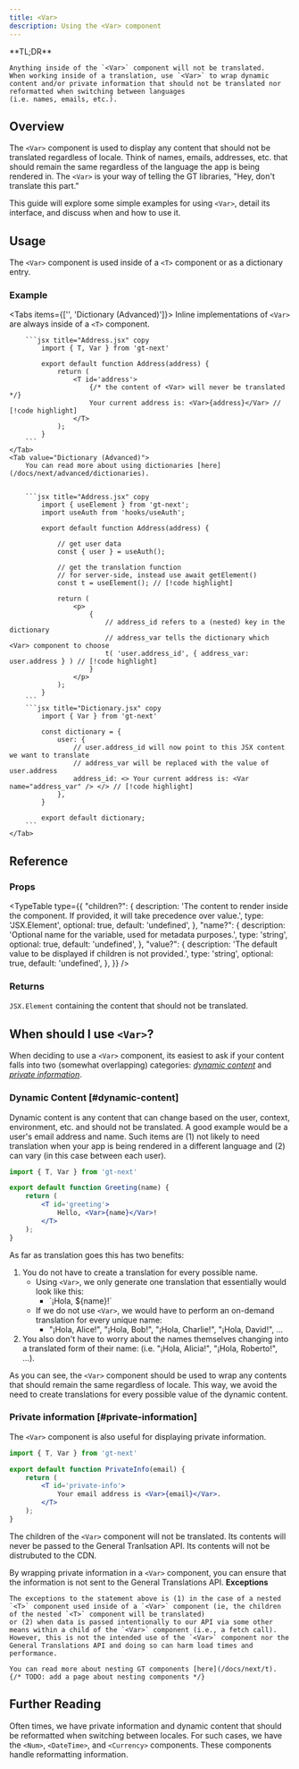 ```yaml
---
title: <Var>
description: Using the <Var> component
---
```


<Callout>
    **TL;DR**
    
    Anything inside of the `<Var>` component will not be translated.
    When working inside of a translation, use `<Var>` to wrap dynamic content and/or private information that should not be translated nor reformatted when switching between languages
    (i.e. names, emails, etc.).
</Callout>


## Overview
The `<Var>` component is used to display any content that should not be translated regardless of locale.
Think of names, emails, addresses, etc. that should remain the same regardless of the language the app is being rendered in.
The `<Var>` is your way of telling the GT libraries, "Hey, don't translate this part."

This guide will explore some simple examples for using `<Var>`, detail its interface, and discuss when and how to use it.

## Usage
The `<Var>` component is used inside of a `<T>` component or as a dictionary entry.

### Example
<Tabs items={['<T>', 'Dictionary (Advanced)']}>
    <Tab value="<T>">
        Inline implementations of `<Var>` are always inside of a `<T>` component.

        ```jsx title="Address.jsx" copy
            import { T, Var } from 'gt-next'

            export default function Address(address) {
                return (
                    <T id='address'>
                        {/* the content of <Var> will never be translated */}
                        Your current address is: <Var>{address}</Var> // [!code highlight]
                    </T>
                );
            }
        ```
    </Tab>
    <Tab value="Dictionary (Advanced)">
        You can read more about using dictionaries [here](/docs/next/advanced/dictionaries).


        ```jsx title="Address.jsx" copy
            import { useElement } from 'gt-next';
            import useAuth from 'hooks/useAuth';

            export default function Address(address) {

                // get user data
                const { user } = useAuth();

                // get the translation function
                // for server-side, instead use await getElement()
                const t = useElement(); // [!code highlight]

                return (
                    <p>
                        { 
                            // address_id refers to a (nested) key in the dictionary
                            // address_var tells the dictionary which <Var> component to choose
                            t( 'user.address_id', { address_var: user.address } ) // [!code highlight]
                        }
                    </p>
                );
            }
        ```
        ```jsx title="Dictionary.jsx" copy
            import { Var } from 'gt-next'

            const dictionary = {
                user: {
                    // user.address_id will now point to this JSX content we want to translate
                    // address_var will be replaced with the value of user.address
                    address_id: <> Your current address is: <Var name="address_var" /> </> // [!code highlight]
                },
            }

            export default dictionary;
        ```
    </Tab>
</Tabs>

## Reference

### Props

 
<TypeTable
  type={{
    "children?": {
        description:
            'The content to render inside the component. If provided, it will take precedence over value.',
        type: 'JSX.Element',
        optional: true,
        default: 'undefined',
    },
    "name?": {
        description:
            'Optional name for the variable, used for metadata purposes.',
        type: 'string',
        optional: true,
        default: 'undefined',
    },
    "value?": {
        description:
            'The default value to be displayed if children is not provided.',
        type: 'string',
        optional: true,
        default: 'undefined',
    },
}}
/>

### Returns
`JSX.Element` containing the content that should not be translated.

## When should I use `<Var>`?
When deciding to use a `<Var>` component, its easiest to ask if your content falls into two (somewhat overlapping) categories:
[*dynamic content*](var#dynamic-content) and [*private information*](var#private-information).

### Dynamic Content [#dynamic-content]
Dynamic content is any content that can change based on the user, context, environment, etc. and should not be translated.
A good example would be a user's email address and name.
Such items are (1) not likely to need translation when your app is being rendered in a different language and (2) can vary (in this case between each user).

```jsx title="Greeting.jsx" copy
import { T, Var } from 'gt-next'

export default function Greeting(name) {
    return (
        <T id='greeting'>
            Hello, <Var>{name}</Var>!
        </T>
    );
}
```

As far as translation goes this has two benefits:
1. You do not have to create a translation for every possible name.
    * Using `<Var>`, we only generate one translation that essentially would look like this:
        * \`¡Hola, $\{name\}!\`
    * If we do not use `<Var>`, we would have to perform an on-demand translation for every unique name:
        * "¡Hola, Alice!", "¡Hola, Bob!", "¡Hola, Charlie!", "¡Hola, David!", ...
2. You also don't have to worry about the names themselves changing into a translated form of their name: (i.e. "¡Hola, Alicia!", "¡Hola, Roberto!", ...).

As you can see, the `<Var>` component should be used to wrap any contents that should remain the same regardless of locale.
This way, we avoid the need to create translations for every possible value of the dynamic content.

### Private information [#private-information]
The `<Var>` component is also useful for displaying private information.

```jsx title="PrivateInfo.jsx" copy
import { T, Var } from 'gt-next'

export default function PrivateInfo(email) {
    return (
        <T id='private-info'>
            Your email address is <Var>{email}</Var>.
        </T>
    );
}
```
The children of the `<Var>` component will not be translated.
Its contents will never be passed to the General Tranlsation API.
Its contents will not be distrubuted to the CDN.

By wrapping private information in a `<Var>` component, you can ensure that the information is not sent to the General Translations API.
<Callout>
    **Exceptions**

    The exceptions to the statement above is (1) in the case of a nested `<T>` component used inside of a `<Var>` component (ie, the children of the nested `<T>` component will be translated)
    or (2) when data is passed intentionally to our API via some other means within a child of the `<Var>` component (i.e., a fetch call).
    However, this is not the intended use of the `<Var>` component nor the General Translations API and doing so can harm load times and performance.

    You can read more about nesting GT components [here](/docs/next/t). {/* TODO: add a page about nesting components */}
</Callout>




## Further Reading
Often times, we have private information and dynamic content that should be reformatted when switching between locales.
For such cases, we have the `<Num>`, `<DateTime>`, and `<Currency>` components.
These components handle reformatting information.